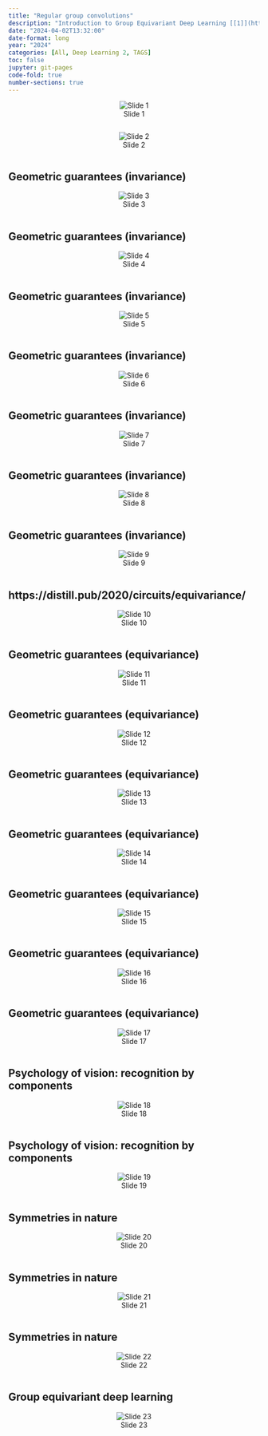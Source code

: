```yaml
---
title: "Regular group convolutions"
description: "Introduction to Group Equivariant Deep Learning [[1]](https://uvagedl.github.io/)"
date: "2024-04-02T13:32:00"
date-format: long
year: "2024"
categories: [All, Deep Learning 2, TAGS]
toc: false
jupyter: git-pages
code-fold: true
number-sections: true
---
```



<center>![Slide 1](imgs/page_1.png){.w575}</center><pre></pre>


<center>![Slide 2](imgs/page_2.png){.w575}</center><pre></pre>


## Geometric guarantees (invariance)
<center>![Slide 3](imgs/page_3.png){.w575}</center><pre></pre>



## Geometric guarantees (invariance)
<center>![Slide 4](imgs/page_4.png){.w575}</center><pre></pre>



## Geometric guarantees (invariance)
<center>![Slide 5](imgs/page_5.png){.w575}</center><pre></pre>



## Geometric guarantees (invariance)
<center>![Slide 6](imgs/page_6.png){.w575}</center><pre></pre>



## Geometric guarantees (invariance)
<center>![Slide 7](imgs/page_7.png){.w575}</center><pre></pre>



## Geometric guarantees (invariance)
<center>![Slide 8](imgs/page_8.png){.w575}</center><pre></pre>



## Geometric guarantees (invariance)
<center>![Slide 9](imgs/page_9.png){.w575}</center><pre></pre>



## https://distill.pub/2020/circuits/equivariance/
<center>![Slide 10](imgs/page_10.png){.w575}</center><pre></pre>



## Geometric guarantees (equivariance)
<center>![Slide 11](imgs/page_11.png){.w575}</center><pre></pre>



## Geometric guarantees (equivariance)
<center>![Slide 12](imgs/page_12.png){.w575}</center><pre></pre>



## Geometric guarantees (equivariance)
<center>![Slide 13](imgs/page_13.png){.w575}</center><pre></pre>



## Geometric guarantees (equivariance)
<center>![Slide 14](imgs/page_14.png){.w575}</center><pre></pre>



## Geometric guarantees (equivariance)
<center>![Slide 15](imgs/page_15.png){.w575}</center><pre></pre>



## Geometric guarantees (equivariance)
<center>![Slide 16](imgs/page_16.png){.w575}</center><pre></pre>



## Geometric guarantees (equivariance)
<center>![Slide 17](imgs/page_17.png){.w575}</center><pre></pre>



## Psychology of vision: recognition by components
<center>![Slide 18](imgs/page_18.png){.w575}</center><pre></pre>



## Psychology of vision: recognition by components
<center>![Slide 19](imgs/page_19.png){.w575}</center><pre></pre>



## Symmetries in nature
<center>![Slide 20](imgs/page_20.png){.w575}</center><pre></pre>



## Symmetries in nature
<center>![Slide 21](imgs/page_21.png){.w575}</center><pre></pre>



## Symmetries in nature
<center>![Slide 22](imgs/page_22.png){.w575}</center><pre></pre>



## Group equivariant deep learning
<center>![Slide 23](imgs/page_23.png){.w575}</center><pre></pre>














